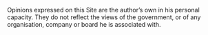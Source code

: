 Opinions expressed on this Site are the author's own in his personal capacity. They do not reflect the views of the government, or of any organisation, company or board he is associated with.
